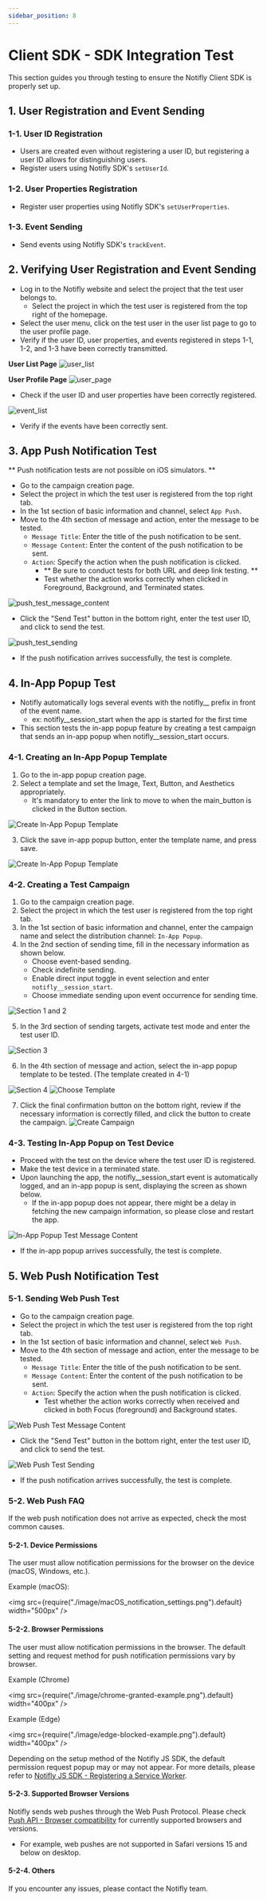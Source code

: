 ```yaml
---
sidebar_position: 8
---
```


# Client SDK - SDK Integration Test

This section guides you through testing to ensure the Notifly Client SDK is properly set up.

## 1. User Registration and Event Sending

### 1-1. User ID Registration

- Users are created even without registering a user ID, but registering a user ID allows for distinguishing users.
- Register users using Notifly SDK's `setUserId`.

### 1-2. User Properties Registration

- Register user properties using Notifly SDK's `setUserProperties`.

### 1-3. Event Sending

- Send events using Notifly SDK's `trackEvent`.

## 2. Verifying User Registration and Event Sending

- Log in to the Notifly website and select the project that the test user belongs to.
  - Select the project in which the test user is registered from the top right of the homepage.
- Select the user menu, click on the test user in the user list page to go to the user profile page.
- Verify if the user ID, user properties, and events registered in steps 1-1, 1-2, and 1-3 have been correctly transmitted.

**User List Page**
![user_list](./image/user_list.png)

**User Profile Page**
![user_page](./image/user_page.png)

- Check if the user ID and user properties have been correctly registered.

![event_list](./image/user_event_list.png)

- Verify if the events have been correctly sent.

## 3. App Push Notification Test

** Push notification tests are not possible on iOS simulators. **

- Go to the campaign creation page.
- Select the project in which the test user is registered from the top right tab.
- In the 1st section of basic information and channel, select `App Push`.
- Move to the 4th section of message and action, enter the message to be tested.
  - `Message Title`: Enter the title of the push notification to be sent.
  - `Message Content`: Enter the content of the push notification to be sent.
  - `Action`: Specify the action when the push notification is clicked.
    - ** Be sure to conduct tests for both URL and deep link testing. **
    - Test whether the action works correctly when clicked in Foreground, Background, and Terminated states.

![push_test_message_content](./image/push_test_content.png)

- Click the "Send Test" button in the bottom right, enter the test user ID, and click to send the test.

![push_test_sending](./image/push_test_result.png)

- If the push notification arrives successfully, the test is complete.

## 4. In-App Popup Test

- Notifly automatically logs several events with the notifly\_\_ prefix in front of the event name.
  - ex: notifly\_\_session_start when the app is started for the first time
- This section tests the in-app popup feature by creating a test campaign that sends an in-app popup when notifly\_\_session_start occurs.

### 4-1. Creating an In-App Popup Template

1. Go to the in-app popup creation page.
2. Select a template and set the Image, Text, Button, and Aesthetics appropriately.
   - It's mandatory to enter the link to move to when the main_button is clicked in the Button section.

![Create In-App Popup Template](./image/in_app_message_test_create_template.png)

3. Click the save in-app popup button, enter the template name, and press save.

![Create In-App Popup Template](./image/in_app_message_test_save_template.png)

### 4-2. Creating a Test Campaign

1. Go to the campaign creation page.
2. Select the project in which the test user is registered from the top right tab.
3. In the 1st section of basic information and channel, enter the campaign name and select the distribution channel: `In-App Popup`.
4. In the 2nd section of sending time, fill in the necessary information as shown below.
   - Choose event-based sending.
   - Check indefinite sending.
   - Enable direct input toggle in event selection and enter `notifly__session_start`.
   - Choose immediate sending upon event occurrence for sending time.

![Section 1 and 2](./image/in_app_message_test_section1and2.png)

5. In the 3rd section of sending targets, activate test mode and enter the test user ID.

![Section 3](./image/in_app_message_test_section3.png)

6. In the 4th section of message and action, select the in-app popup template to be tested. (The template created in 4-1)

![Section 4](./image/in_app_message_test_section4.png)
![Choose Template](./image/in_app_message_test_select_template.png)

7. Click the final confirmation button on the bottom right, review if the necessary information is correctly filled, and click the button to create the campaign.
   ![Create Campaign](./image/in_app_message_test_campaign_review.png)

### 4-3. Testing In-App Popup on Test Device

- Proceed with the test on the device where the test user ID is registered.
- Make the test device in a terminated state.
- Upon launching the app, the notifly\_\_session_start event is automatically logged, and an in-app popup is sent, displaying the screen as shown below.
  - If the in-app popup does not appear, there might be a delay in fetching the new campaign information, so please close and restart the app.

![In-App Popup Test Message Content](./image/in_app_message_test_show_popup.png)

- If the in-app popup arrives successfully, the test is complete.

## 5. Web Push Notification Test

### 5-1. Sending Web Push Test

- Go to the campaign creation page.
- Select the project in which the test user is registered from the top right tab.
- In the 1st section of basic information and channel, select `Web Push`.
- Move to the 4th section of message and action, enter the message to be tested.
  - `Message Title`: Enter the title of the push notification to be sent.
  - `Message Content`: Enter the content of the push notification to be sent.
  - `Action`: Specify the action when the push notification is clicked.
    - Test whether the action works correctly when received and clicked in both Focus (foreground) and Background states.

![Web Push Test Message Content](./image/javascript-sdk/web-push/web_push_test_content.png)

- Click the "Send Test" button in the bottom right, enter the test user ID, and click to send the test.

![Web Push Test Sending](./image/javascript-sdk/web-push/web_push_test_result.png)

- If the push notification arrives successfully, the test is complete.

### 5-2. Web Push FAQ

If the web push notification does not arrive as expected, check the most common causes.

#### 5-2-1. Device Permissions

The user must allow notification permissions for the browser on the device (macOS, Windows, etc.).

Example (macOS):

<img
  src={require("./image/macOS_notification_settings.png").default}
  width="500px"
/>
#### 5-2-2. Browser Permissions

The user must allow notification permissions in the browser. The default setting and request method for push notification permissions vary by browser.

Example (Chrome)

<img
  src={require("./image/chrome-granted-example.png").default}
  width="400px"
/>

Example (Edge)

<img src={require("./image/edge-blocked-example.png").default} width="400px" />

Depending on the setup method of the Notifly JS SDK, the default permission request popup may or may not appear. For more details, please refer to [Notifly JS SDK - Registering a Service Worker](http://docs.notifly.tech/ko/developer-guide/client-sdk/javascript-sdk#2-3-service-worker-%EB%93%B1%EB%A1%9D%ED%95%98%EA%B8%B0).

#### 5-2-3. Supported Browser Versions

Notifly sends web pushes through the Web Push Protocol. Please check [Push API - Browser compatibility](https://developer.mozilla.org/en-US/docs/Web/API/Push_API) for currently supported browsers and versions.

- For example, web pushes are not supported in Safari versions 15 and below on desktop.

#### 5-2-4. Others

If you encounter any issues, please contact the Notifly team.

